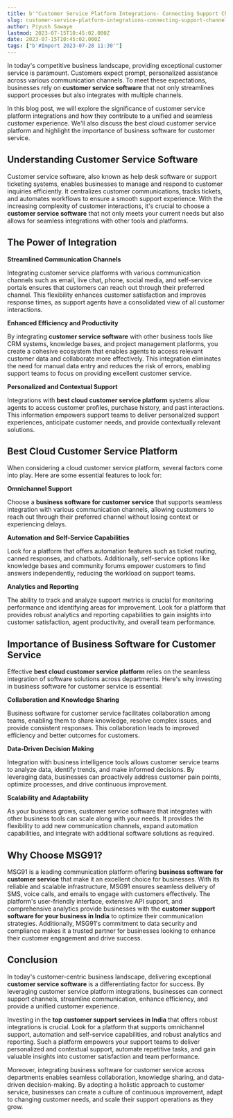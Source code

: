 ```yaml
---
title: b'"Customer Service Platform Integrations- Connecting Support Channels for a Unified Experience"'
slug: customer-service-platform-integrations-connecting-support-channels-for-a-unified-experience
author: Piyush Sawaye
lastmod: 2023-07-15T10:45:02.000Z
date: 2023-07-15T10:45:02.000Z
tags: ["b'#Import 2023-07-28 11:30'"]
---
```


In today's competitive business landscape, providing exceptional customer service is paramount. Customers expect prompt, personalized assistance across various communication channels. To meet these expectations, businesses rely on **customer service software** that not only streamlines support processes but also integrates with multiple channels.   


In this blog post, we will explore the significance of customer service platform integrations and how they contribute to a unified and seamless customer experience. We'll also discuss the best cloud customer service platform and highlight the importance of business software for customer service.  


**Understanding Customer Service Software**
-------------------------------------------

Customer service software, also known as help desk software or support ticketing systems, enables businesses to manage and respond to customer inquiries efficiently. It centralizes customer communications, tracks tickets, and automates workflows to ensure a smooth support experience. With the increasing complexity of customer interactions, it's crucial to choose a **customer service software** that not only meets your current needs but also allows for seamless integrations with other tools and platforms.  


**The Power of Integration**
----------------------------

**Streamlined Communication Channels**

Integrating customer service platforms with various communication channels such as email, live chat, phone, social media, and self-service portals ensures that customers can reach out through their preferred channel. This flexibility enhances customer satisfaction and improves response times, as support agents have a consolidated view of all customer interactions.  


**Enhanced Efficiency and Productivity**

By integrating **customer service software** with other business tools like CRM systems, knowledge bases, and project management platforms, you create a cohesive ecosystem that enables agents to access relevant customer data and collaborate more effectively. This integration eliminates the need for manual data entry and reduces the risk of errors, enabling support teams to focus on providing excellent customer service.  


**Personalized and Contextual Support**

Integrations with **best cloud customer service platform** systems allow agents to access customer profiles, purchase history, and past interactions. This information empowers support teams to deliver personalized support experiences, anticipate customer needs, and provide contextually relevant solutions.  


Best Cloud Customer Service Platform
------------------------------------

When considering a cloud customer service platform, several factors come into play. Here are some essential features to look for:  


**Omnichannel Support**

Choose a **business software for customer service** that supports seamless integration with various communication channels, allowing customers to reach out through their preferred channel without losing context or experiencing delays.  


**Automation and Self-Service Capabilities**

Look for a platform that offers automation features such as ticket routing, canned responses, and chatbots. Additionally, self-service options like knowledge bases and community forums empower customers to find answers independently, reducing the workload on support teams.  


**Analytics and Reporting**

The ability to track and analyze support metrics is crucial for monitoring performance and identifying areas for improvement. Look for a platform that provides robust analytics and reporting capabilities to gain insights into customer satisfaction, agent productivity, and overall team performance.  


**Importance of Business Software for Customer Service**
--------------------------------------------------------

Effective **best cloud customer service platform** relies on the seamless integration of software solutions across departments. Here's why investing in business software for customer service is essential:  


**Collaboration and Knowledge Sharing**

Business software for customer service facilitates collaboration among teams, enabling them to share knowledge, resolve complex issues, and provide consistent responses. This collaboration leads to improved efficiency and better outcomes for customers.  


**Data-Driven Decision Making**

Integration with business intelligence tools allows customer service teams to analyze data, identify trends, and make informed decisions. By leveraging data, businesses can proactively address customer pain points, optimize processes, and drive continuous improvement.  


**Scalability and Adaptability**

As your business grows, customer service software that integrates with other business tools can scale along with your needs. It provides the flexibility to add new communication channels, expand automation capabilities, and integrate with additional software solutions as required.  


**Why Choose MSG91?**
---------------------

MSG91 is a leading communication platform offering **business software for customer service** that make it an excellent choice for businesses. With its reliable and scalable infrastructure, MSG91 ensures seamless delivery of SMS, voice calls, and emails to engage with customers effectively. The platform's user-friendly interface, extensive API support, and comprehensive analytics provide businesses with the **customer support software for your business in India** to optimize their communication strategies. Additionally, MSG91's commitment to data security and compliance makes it a trusted partner for businesses looking to enhance their customer engagement and drive success.  
  


**Conclusion**
--------------

In today's customer-centric business landscape, delivering exceptional **customer service software** is a differentiating factor for success. By leveraging customer service platform integrations, businesses can connect support channels, streamline communication, enhance efficiency, and provide a unified customer experience.  


Investing in the **top customer support services in India** that offers robust integrations is crucial. Look for a platform that supports omnichannel support, automation and self-service capabilities, and robust analytics and reporting. Such a platform empowers your support teams to deliver personalized and contextual support, automate repetitive tasks, and gain valuable insights into customer satisfaction and team performance.  


Moreover, integrating business software for customer service across departments enables seamless collaboration, knowledge sharing, and data-driven decision-making. By adopting a holistic approach to customer service, businesses can create a culture of continuous improvement, adapt to changing customer needs, and scale their support operations as they grow.

